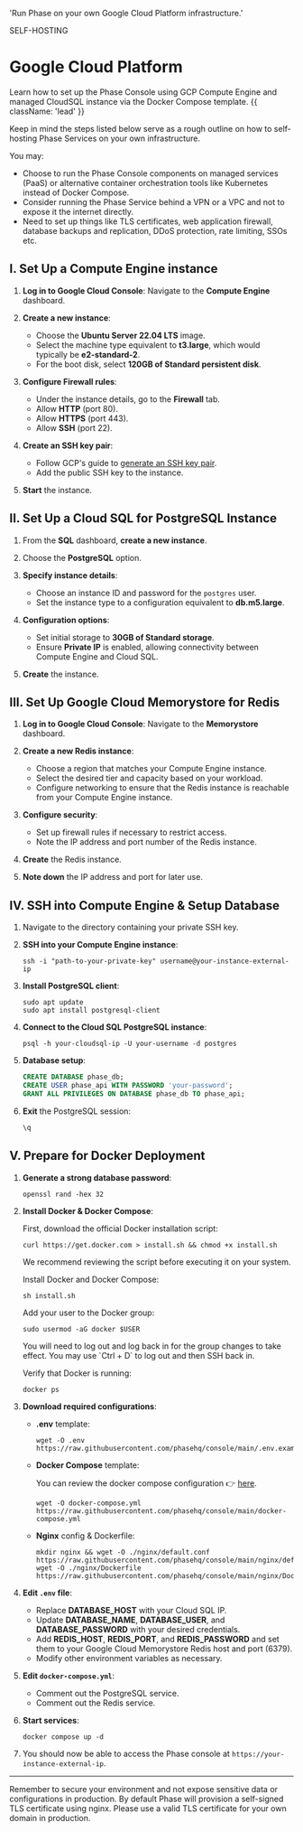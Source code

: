
  'Run Phase on your own Google Cloud Platform infrastructure.'

<Tag variant="small">SELF-HOSTING</Tag>

# Google Cloud Platform

Learn how to set up the Phase Console using GCP Compute Engine and managed CloudSQL instance via the Docker Compose template. {{ className: 'lead' }}

Keep in mind the steps listed below serve as a rough outline on how to self-hosting Phase Services on your own infrastructure.

You may:

- Choose to run the Phase Console components on managed services (PaaS) or alternative container orchestration tools like Kubernetes instead of Docker Compose.
- Consider running the Phase Service behind a VPN or a VPC and not to expose it the internet directly.
- Need to set up things like TLS certificates, web application firewall, database backups and replication, DDoS protection, rate limiting, SSOs etc.

## I. Set Up a Compute Engine instance

1. **Log in to Google Cloud Console**:
   Navigate to the **Compute Engine** dashboard.

2. **Create a new instance**:

   - Choose the **Ubuntu Server 22.04 LTS** image.
   - Select the machine type equivalent to **t3.large**, which would typically be **e2-standard-2**.
   - For the boot disk, select **120GB of Standard persistent disk**.

3. **Configure Firewall rules**:

   - Under the instance details, go to the **Firewall** tab.
   - Allow **HTTP** (port 80).
   - Allow **HTTPS** (port 443).
   - Allow **SSH** (port 22).

4. **Create an SSH key pair**:

   - Follow GCP's guide to [generate an SSH key pair](https://cloud.google.com/compute/docs/instances/adding-removing-ssh-keys).
   - Add the public SSH key to the instance.

5. **Start** the instance.

## II. Set Up a Cloud SQL for PostgreSQL Instance

1. From the **SQL** dashboard, **create a new instance**.

2. Choose the **PostgreSQL** option.

3. **Specify instance details**:

   - Choose an instance ID and password for the `postgres` user.
   - Set the instance type to a configuration equivalent to **db.m5.large**.

4. **Configuration options**:

   - Set initial storage to **30GB of Standard storage**.
   - Ensure **Private IP** is enabled, allowing connectivity between Compute Engine and Cloud SQL.

5. **Create** the instance.

## III. Set Up Google Cloud Memorystore for Redis

1. **Log in to Google Cloud Console**:
   Navigate to the **Memorystore** dashboard.

2. **Create a new Redis instance**:

   - Choose a region that matches your Compute Engine instance.
   - Select the desired tier and capacity based on your workload.
   - Configure networking to ensure that the Redis instance is reachable from your Compute Engine instance.

3. **Configure security**:

   - Set up firewall rules if necessary to restrict access.
   - Note the IP address and port number of the Redis instance.

4. **Create** the Redis instance.

5. **Note down** the IP address and port for later use.

## IV. SSH into Compute Engine & Setup Database

1. Navigate to the directory containing your private SSH key.
2. **SSH into your Compute Engine instance**:

   ```fish
   ssh -i "path-to-your-private-key" username@your-instance-external-ip
   ```

3. **Install PostgreSQL client**:

   ```fish
   sudo apt update
   sudo apt install postgresql-client
   ```

4. **Connect to the Cloud SQL PostgreSQL instance**:

   ```fish
   psql -h your-cloudsql-ip -U your-username -d postgres
   ```

5. **Database setup**:

   ```sql
   CREATE DATABASE phase_db;
   CREATE USER phase_api WITH PASSWORD 'your-password';
   GRANT ALL PRIVILEGES ON DATABASE phase_db TO phase_api;
   ```

6. **Exit** the PostgreSQL session:
   ```sql
   \q
   ```

## V. Prepare for Docker Deployment

1. **Generate a strong database password**:

   ```fish
   openssl rand -hex 32
   ```

2. **Install Docker & Docker Compose**:

   First, download the official Docker installation script:

   ```fish
   curl https://get.docker.com > install.sh && chmod +x install.sh
   ```

   We recommend reviewing the script before executing it on your system.

   Install Docker and Docker Compose:

   ```fish
   sh install.sh
   ```

   Add your user to the Docker group:

   ```fish
   sudo usermod -aG docker $USER
   ```

   <Note>
   You will need to log out and log back in for the group changes to take effect. You may use `Ctrl + D` to log out and then SSH back in.
   </Note>

   Verify that Docker is running:

   ```fish
   docker ps
   ```

3. **Download required configurations**:

   - **.env** template:

     ```fish
     wget -O .env https://raw.githubusercontent.com/phasehq/console/main/.env.example
     ```

   - **Docker Compose** template:

      You can review the docker compose configuration 👉 [here](https://github.com/phasehq/console/blob/main/docker-compose.yml).

     ```fish
     wget -O docker-compose.yml https://raw.githubusercontent.com/phasehq/console/main/docker-compose.yml
     ```

   - **Nginx** config & Dockerfile:
     ```fish
     mkdir nginx && wget -O ./nginx/default.conf https://raw.githubusercontent.com/phasehq/console/main/nginx/default.conf
     wget -O ./nginx/Dockerfile  https://raw.githubusercontent.com/phasehq/console/main/nginx/Dockerfile
     ```

4. **Edit `.env` file**:

   - Replace **DATABASE_HOST** with your Cloud SQL IP.
   - Update **DATABASE_NAME**, **DATABASE_USER**, and **DATABASE_PASSWORD** with your desired credentials.
   - Add **REDIS_HOST**, **REDIS_PORT**, and **REDIS_PASSWORD** and set them to your Google Cloud Memorystore Redis host and port (6379).
   - Modify other environment variables as necessary.

5. **Edit `docker-compose.yml`**:

   - Comment out the PostgreSQL service.
   - Comment out the Redis service.

6. **Start services**:

   ```fish
   docker compose up -d
   ```

7. You should now be able to access the Phase console at `https://your-instance-external-ip`.

---

Remember to secure your environment and not expose sensitive data or configurations in production. By default Phase will provision a self-signed TLS certificate using nginx. Please use a valid TLS certificate for your own domain in production.
